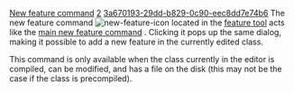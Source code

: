 [[Property:title|New feature command]]
[[Property:weight|2]]
[[Property:uuid|3a670193-29dd-b829-0c90-eec8dd7e74b6]]
The new feature command  [[Image:new-feature-icon]] located in the [[Feature tool|feature tool]]  acts like the [[New feature dialog: Introduction|main new feature command]] . Clicking it pops up the same dialog, making it possible to add a new feature in the currently edited class. 

This command is only available when the class currently in the editor is compiled, can be modified, and has a file on the disk (this may not be the case if the class is precompiled).

